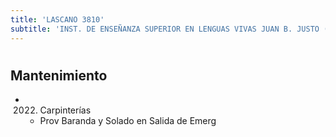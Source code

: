 ```yaml
---
title: 'LASCANO 3810'
subtitle: 'INST. DE ENSEÑANZA SUPERIOR EN LENGUAS VIVAS JUAN B. JUSTO (ANEXO)'
---
```


#


## Mantenimiento

*  (2022) Carpinterías 
    + Prov Baranda y Solado en Salida de Emerg



